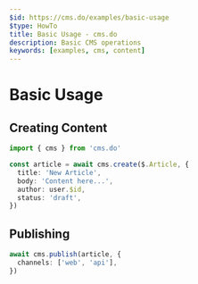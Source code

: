 ```yaml
---
$id: https://cms.do/examples/basic-usage
$type: HowTo
title: Basic Usage - cms.do
description: Basic CMS operations
keywords: [examples, cms, content]
---
```


# Basic Usage

## Creating Content

```typescript
import { cms } from 'cms.do'

const article = await cms.create($.Article, {
  title: 'New Article',
  body: 'Content here...',
  author: user.$id,
  status: 'draft',
})
```

## Publishing

```typescript
await cms.publish(article, {
  channels: ['web', 'api'],
})
```
